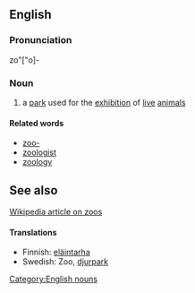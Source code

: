 ==English==
===Pronunciation===
zo"["o]-

===Noun===
# a [[park]] used for the [[exhibition]] of [[live]] [[animal]]s

====Related words====
*[[zoo-]]
*[[zoologist]]
*[[zoology]]

==See also==
[[en:zoo|Wikipedia article on zoos]]

====Translations====
*Finnish: [[eläintarha]]
*Swedish: Zoo, [[djurpark]]

[[Category:English nouns]]